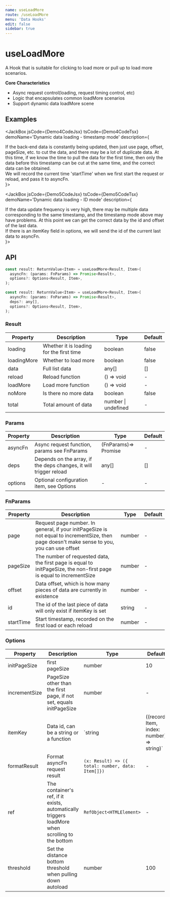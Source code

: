 ```yaml
---
name: useLoadMore
route: /useLoadMore
menu: 'Data Hooks'
edit: false
sidebar: true
---
```








# useLoadMore

A Hook that is suitable for clicking to load more or pull up to load more scenarios.

**Core Characteristics**

* Async request control(loading, request timing control, etc)
* Logic that encapsulates common loadMore scenarios
* Support dynamic data loadMore scene

## Examples

<JackBox jsCode={Demo1CodeJsx} tsCode={Demo1CodeTsx} demoName='Click to load more' description='Standard loading more examples'>
  <Demo1 />
</JackBox>

<JackBox jsCode={Demo2CodeJsx} tsCode={Demo2CodeTsx} demoName='Pull up load more' description='If ref exists in options, loadMore is automatically triggered when scrolling to the bottom'>
  <Demo2 />
</JackBox>

<JackBox jsCode={Demo3CodeJsx} tsCode={Demo3CodeTsx} demoName='Rational use of deps' description='If the deps changes, reset the current page and re-request the data'>
  <Demo3 />
</JackBox>

<JackBox jsCode={Demo4CodeJsx} tsCode={Demo4CodeTsx} demoName='Dynamic data loading - timestamp mode' description={
  <div>
    If the back-end data is constantly being updated, then just use page, offset, pageSize, etc. to cut the data, and there may be a lot of duplicate data. At this time, if we know the time to pull the data for the first time, then only the data before this timestamp can be cut at the same time, and the correct data can be obtained.<br />
    We will record the current time 'startTime' when we first start the request or reload, and pass it to asyncFn.
  </div>
}>
  <Demo4 />
</JackBox>

<JackBox jsCode={Demo5CodeJsx} tsCode={Demo5CodeTsx} demoName='Dynamic data loading - ID mode' description={
  <div>
    If the data update frequency is very high, there may be multiple data corresponding to the same timestamp, and the timestamp mode above may have problems. At this point we can get the correct data by the id and offset of the last data.<br />
    If there is an itemKey field in options, we will send the id of the current last data to asyncFn.
  </div>
}>
  <Demo5 />
</JackBox>

## API

```javascript
const result: ReturnValue<Item> = useLoadMore<Result, Item>(
  asyncFn: (params: FnParams) => Promise<Result>,
  options?: Options<Result, Item>,
);

const result: ReturnValue<Item> = useLoadMore<Result, Item>(
  asyncFn: (params: FnParams) => Promise<Result>,
  deps?: any[],
  options?: Options<Result, Item>,
);

```

### Result

| Property    | Description                              | Type       | Default     |
|-------------|------------------------------------------|------------|-------------|
| loading     | Whether it is loading for the first time | boolean    | false       |
| loadingMore | Whether to load more                     | boolean    | false       |
| data        | Full list data                           | any[]      | []          |
| reload      | Reload function                          | () => void | -|          |
| loadMore    | Load more function                       | () => void | -           |
| noMore      | Is there no more data                    | boolean    | false       |
| total       | Total amount of data                     | number \| undefined|- |


### Params

| Property | Description                                                       | Type                 | Default |
|----------|-------------------------------------------------------------------|----------------------|---------|
| asyncFn  | Async request function, params see FnParams                       | (FnParams)=> Promise | -       |
| deps     | Depends on the array, if the deps changes, it will trigger reload | any[]                | []      |
| options  | Optional configuration item, see Options                          | -                    | -       |


### FnParams

| Property  | Description                                                                                                                                  | Type   | Default |
|-----------|----------------------------------------------------------------------------------------------------------------------------------------------|--------|---------|
| page      | Request page number. In general, if your initPageSize is not equal to incrementSize, then page doesn't make sense to you, you can use offset | number | -       |
| pageSize  | The number of requested data, the first page is equal to initPageSize, the non-first page is equal to incrementSize                          | number | -       |
| offset    | Data offset, which is how many pieces of data are currently in existence                                                                     | number | -       |
| id        | The id of the last piece of data will only exist if itemKey is set                                                                           | string | -       |
| startTime | Start timestamp, recorded on the first load or each reload                                                                                   | number | -       |


### Options

| Property      | Description                                                                                     | Type                                                 | Default |
|---------------|-------------------------------------------------------------------------------------------------|------------------------------------------------------|---------|
| initPageSize  | first pageSize                                                                                  | number                                               | 10      |
| incrementSize | PageSize other than the first page, if not set, equals initPageSize                             | number                                               | -       |
| itemKey       | Data id, can be a string or a function                                                          | `string | ((record: Item, index: number) => string)` | -       |
| formatResult  | Format asyncFn request result                                                                   | `(x: Result) => ({ total: number, data: Item[]})`    | -       |
| ref           | The container's ref, if it exists, automatically triggers loadMore when scrolling to the bottom | `RefObject<HTMLElement>`                             | -       |
| threshold     | Set the distance bottom threshold when pulling down autoload                                    | number                                               | 100     |